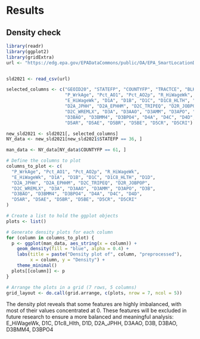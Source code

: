 # Results
## Density check
```r
library(readr)
library(ggplot2)
library(gridExtra)
url <- "https://edg.epa.gov/EPADataCommons/public/OA/EPA_SmartLocationDatabase_V3_Jan_2021_Final.csv"


sld2021 <- read_csv(url)

selected_columns <- c("GEOID20", "STATEFP", "COUNTYFP", "TRACTCE", "BLKGRPCE", 
                      "P_WrkAge", "Pct_AO1", "Pct_AO2p", "R_HiWageWk", 
                      "E_HiWageWk", "D1A", "D1B", "D1C", "D1C8_HLTH", "D1D", 
                      "D2A_JPHH", "D2A_EPHHM", "D2C_TRIPEQ", "D2R_JOBPOP", 
                      "D2C_WREMLX", "D3A", "D3AAO", "D3AMM", "D3APO", "D3B", 
                      "D3BAO", "D3BMM4", "D3BPO4", "D4A", "D4C", "D4D", 
                      "D5AR", "D5AE", "D5BR", "D5BE", "D5CR", "D5CRI")

new_sld2021 <- sld2021[, selected_columns]
NY_data <- new_sld2021[new_sld2021$STATEFP == 36, ]

man_data <- NY_data[NY_data$COUNTYFP == 61, ]

# Define the columns to plot
columns_to_plot <- c(
  "P_WrkAge", "Pct_AO1", "Pct_AO2p", "R_HiWageWk", 
  "E_HiWageWk", "D1A", "D1B", "D1C", "D1C8_HLTH", "D1D", 
  "D2A_JPHH", "D2A_EPHHM", "D2C_TRIPEQ", "D2R_JOBPOP", 
  "D2C_WREMLX", "D3A", "D3AAO", "D3AMM", "D3APO", "D3B", 
  "D3BAO", "D3BMM4", "D3BPO4", "D4A", "D4C", "D4D", 
  "D5AR", "D5AE", "D5BR", "D5BE", "D5CR", "D5CRI"
)

# Create a list to hold the ggplot objects
plots <- list()

# Generate density plots for each column
for (column in columns_to_plot) {
  p <- ggplot(man_data, aes_string(x = column)) +
    geom_density(fill = "blue", alpha = 0.4) +
    labs(title = paste("Density plot of", column, "preprocessed"),
         x = column, y = "Density") +
    theme_minimal()
  plots[[column]] <- p
}

# Arrange the plots in a grid (7 rows, 5 columns)
grid_layout <- do.call(grid.arrange, c(plots, nrow = 7, ncol = 5))


```
The density plot reveals that some features are highly imbalanced, with most of their values concentrated at 0. These features will be excluded in future research to ensure a more balanced and meaningful analysis: E_HiWageWk, D1C, D1c8_Hlth, D1D, D2A_JPHH, D3AAO, D3B, D3BAO, D3BMM4, D3BPO4